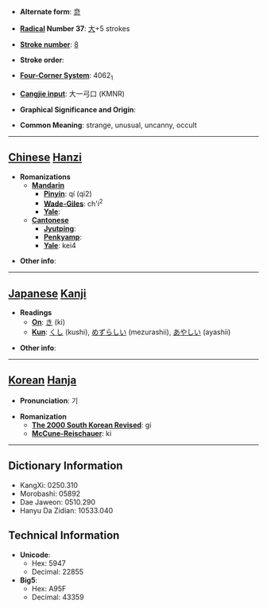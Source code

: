 * '''Alternate form''': [[竒]]

* '''[[Wiktionary:Chinese radical index| Radical]] Number 37''': [[Wiktionary:Chinese radical index 大|大]]+5 strokes

* '''[[Wiktionary:Chinese total strokes index|Stroke number]]''': [[Wiktionary:Chinese total strokes index 8|8]]

* '''Stroke order''': 

* '''[[Wiktionary:Chinese four corner index|Four-Corner System]]''': 4062<sub>1</sub>

* '''[[Wiktionary:Chinese Cangjie index|Cangjie input]]''': 大一弓口 (KMNR)

* '''Graphical Significance and Origin''': 

* '''Common Meaning''': strange, unusual, uncanny, occult

----

== [[Chinese]] [[Hanzi]] ==

* '''Romanizations'''
** '''[[Mandarin]]'''
*** '''[[Pinyin]]''': qí (qi2)
*** '''[[Wade-Giles]]''': ch'i<sup>2</sup>
*** '''[[Yale]]''': 
** '''[[Cantonese]]'''
*** '''[[Jyutping]]''':
*** '''[[Penkyamp]]''': 
*** '''[[Yale]]''': kei4

* '''Other info''': 

----

== [[Japanese]] [[Kanji]] ==

* '''Readings'''
** '''[[On]]''': [[き]] (ki)
** '''[[Kun]]''': [[くし]] (kushi), [[めずらしい]] (mezurashii), [[あやしい]] (ayashii)

* '''Other info''':  

----

== [[Korean]] [[Hanja]] ==

* '''Pronunciation''': 기

* '''Romanization'''
** '''[[The 2000 South Korean Revised Romanization|The 2000 South Korean Revised]]''': gi
** '''[[McCune-Reischauer]]''': ki

----

== Dictionary Information ==

* KangXi: 0250.310
* Morobashi: 05892
* Dae Jaweon: 0510.290
* Hanyu Da Zidian: 10533.040

== Technical Information ==

* '''Unicode''':
** Hex: 5947
** Decimal: 22855
* '''Big5''':
** Hex: A95F
** Decimal: 43359
